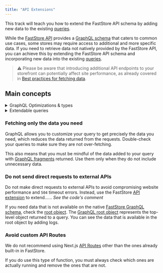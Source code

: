 ```yaml
---
title: "API Extensions"
---
```


This track will teach you how to extend the FastStore API schema by adding new data to the existing [queries](https://v1.faststore.dev/reference/api/queries).

While the [FastStore API](https://developers.vtex.com/docs/guides/faststore/faststore-api-overview) provides a [GraphQL schema](https://v1.faststore.dev/reference/api/queries) that caters to common use cases, some stores may require access to additional and more specific data. If you need to retrieve data not natively provided by the FastStore API, you can achieve this by extending the FastStore API schema and incorporating new data into the existing [queries](https://v1.faststore.dev/reference/api/queries).

> ⚠️ Please be aware that introducing additional API endpoints to your storefront can potentially affect site performance, as already covered in 
[Best practices for fetching data](#best-practices-for-fetching-data). 

## Main concepts

<details>
<summary>GraphQL Optimizations & types</summary>

GraphQL optimizations are seamlessly executed, requiring no direct intervention from end developers. They are essential for optimizing your GraphQL server and TypeScript types and provide benefits such as:

- Build-time generated mappings of declared queries.
- Improved efficiency and security.
- Enforcement of predefined operations.

They are automatically triggered every time you start a development server (`yarn dev`) or build the store (`yarn build`).
Resolver changes are automatically and instantly visible without the need for manual optimization generation.
Without these optimizations, any changes to the GraphQL schema, such as adding or removing fields from a query or changing a GraphQL type, won't be reflected in the store. 

</details>

<details>
<summary>Extendable queries</summary>

Extendable queries in FastStore's GraphQL API are predefined GraphQL queries that serve as a foundation for retrieving data from the API. 
These queries allow you to add or change fields within the query to tailor the data retrieval process to the store-specific needs.

</details>

### Fetching only the data you need
GraphQL allows you to customize your query to get precisely the data you need, which reduces the data returned from the requests. Double-check your queries to make sure they are not over-fetching.

This also means that you must be mindful of the data added to your query with [GraphQL fragments](https://graphql.org/learn/queries/#fragments) returned. Use them only when they do not include unnecessary data.

### Do not send direct requests to external APIs

Do not make direct requests to external APIs to avoid compromising website performance and `504` timeout errors. Instead, use the FastStore [API extension](/docs/api-extensions) to extend…... *See the code's comment*

If you need data that is not available on the native [FastStore GraphQL schema](https://v1.faststore.dev/reference/api/objects), check the [root object](https://v1.faststore.dev/reference/api/objects).
The [GraphQL root object](https://graphql.org/learn/execution/#root-fields-resolvers) represents the top-level object returned to a query. You can see the data that is available in the root object by adding logs.


### Avoid custom API Routes
We do not recommend using Next.js [API Routes](https://nextjs.org/docs/api-routes/introduction) other than the ones already built-in  in FastStore.

If you do use this type of function, you must always check which ones are actually running and remove the ones that are not.

<Flex>

<WhatsNextCard
  title="Extending VTEX API schemas"
  description="Extend VTEX and third-party APIs to customize how data is managed and processed in your store."
  linkTo="https://developers.vtex.com/docs/guides/faststore/api-extensions-overview"
  linkTitle="See more"
/>

<WhatsNextCard
  title="Extending queries using fragments"
  description="Extend GraphQL queries using fragments in FastStore API Extension to add custom fields to predefined queries."
  linkTo="https://developers.vtex.com/docs/guides/faststore/api-extensions-extending-queries-using-fragments"
  linkTitle="See more"
/>

<WhatsNextCard
  title="Consuming FastStore API extension with custom components"
  description="Consume FastStore API extension data with custom components."
  linkTo="https://developers.vtex.com/docs/guides/faststore/api-extensions-consuming-api-extensions"
  linkTitle="See more"
/>

<WhatsNextCard
  title="Troubleshooting"
  description="Check for common errors that can happen while using API extensions."
  linkTo="https://developers.vtex.com/docs/guides/faststore/api-extensions-troubleshooting"
  linkTitle="See more"
/>

</Flex>
